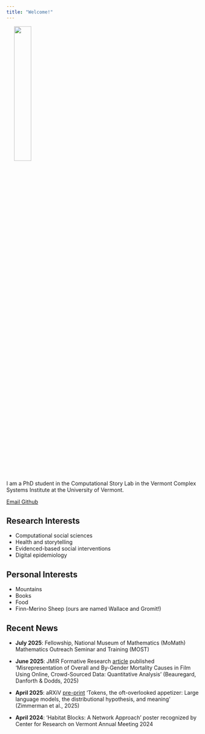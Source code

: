 ```yaml
---
title: "Welcome!"
---
```


<img src="/images/headshot.jpg" width="30%" hspace="20" align="center">

I am a PhD student in the Computational Story Lab in the Vermont Complex Systems Institute at the University of Vermont.

::: {.column-page-inset .text-center}
```{=html}
<a class="btn btn-outline-dark", href="mailto:calla.beauregard@uvm.edu" target="_blank" rel="noopener noreferrer">
    <i class="ai bi-envelope" role='img' aria-label='Email'></i> Email
</a>
<a class="btn btn-outline-dark", href="https://github.com/elizabyanne" target="_blank" rel="noopener noreferrer">
    <i class="bi bi-github" role='img' aria-label='Github'></i> Github
</a>
```
:::

## Research Interests
* Computational social sciences 
* Health and storytelling
* Evidenced-based social interventions
* Digital epidemiology

## Personal Interests
* Mountains 
* Books
* Food
* Finn-Merino Sheep (ours are named Wallace and Gromit!)


## Recent News
* **July 2025**: Fellowship, National Museum of Mathematics (MoMath) 
Mathematics Outreach Seminar and Training (MOST)

* **June 2025**: JMIR Formative Research <a href="https://pubmed.ncbi.nlm.nih.gov/40554798/">article</a> published 
'Misrepresentation of Overall and By-Gender Mortality Causes in Film Using Online, Crowd-Sourced Data: Quantitative Analysis' (Beauregard, Danforth & Dodds, 2025)

* **April 2025**: aRXiV <a href="http://arxiv.org/abs/2412.10924">pre-print</a> 'Tokens, the oft-overlooked appetizer: 
Large language models, the distributional hypothesis, and meaning' (Zimmerman et al., 2025)

* **April 2024**: 'Habitat Blocks: A Network Approach' poster recognized by Center for Research on Vermont Annual Meeting 2024

